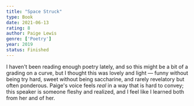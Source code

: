 ```yaml
---
title: "Space Struck"
type: Book
date: 2021-06-13
rating: 8
author: Paige Lewis
genre: ['Poetry']
year: 2019
status: Finished
---
```


I haven't been reading enough poetry lately, and so this might be a bit of a grading on a curve, but I thought this was lovely and light — funny without being try hard, sweet without being saccharine, and rarely revelatory but often ponderous. Paige's voice feels _real_ in a way that is hard to convey; this speaker is someone fleshy and realized, and I feel like I learned both from her and of her.
